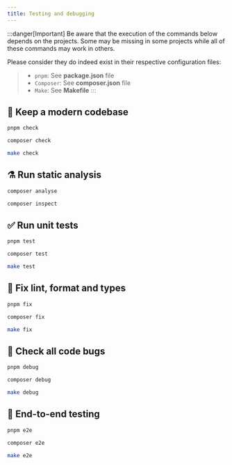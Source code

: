 ```yaml
---
title: Testing and debugging
---
```



:::danger[Important]
Be aware that the execution of the commands below depends on the projects. Some may be missing in some projects while all of these commands may work in others.

Please consider they do indeed exist in their respective configuration files:

> - `pnpm`: See **package.json** file
> - `Composer`: See **composer.json** file
> - `Make`: See **Makefile**
:::

## 🧹 Keep a modern codebase

<Tabs>
<TabItem label="pnpm">

```sh
pnpm check
```

</TabItem>
<TabItem label="Composer">

```sh
composer check
```

</TabItem>
<TabItem label="Make">

```sh
make check
```

</TabItem>
</Tabs>

## ⚗️ Run static analysis

<Tabs>
<TabItem label="PHPStan">

```sh
composer analyse
```

</TabItem>
<TabItem label="Psalm">

```sh
composer inspect
```

</TabItem>
</Tabs>

## ✅ Run unit tests

<Tabs>
<TabItem label="pnpm">

```sh
pnpm test
```

</TabItem>
<TabItem label="Composer">

```sh
composer test
```

</TabItem>
<TabItem label="Make">

```sh
make test
```

</TabItem>
</Tabs>

## 🐛 Fix lint, format and types

<Tabs>
<TabItem label="pnpm">

```sh
pnpm fix
```

</TabItem>
<TabItem label="Composer">

```sh
composer fix
```

</TabItem>
<TabItem label="Make">

```sh
make fix
```

</TabItem>
</Tabs>

## 🧪 Check all code bugs

<Tabs>
<TabItem label="pnpm">

```sh
pnpm debug
```

</TabItem>
<TabItem label="Composer">

```sh
composer debug
```

</TabItem>
<TabItem label="Make">

```sh
make debug
```

</TabItem>
</Tabs>

## 🚀 End-to-end testing

<Tabs>
<TabItem label="pnpm">

```sh
pnpm e2e
```

</TabItem>
<TabItem label="Composer">

```sh
composer e2e
```

</TabItem>
<TabItem label="Make">

```sh
make e2e
```

</TabItem>
</Tabs>
